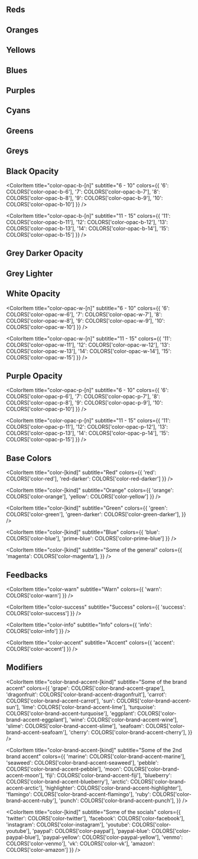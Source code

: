 
<Meta title="Foundation/Colors" />

<h2>Reds</h2>

<ColorPalette>
  <ColorItem
    title="color-red-[n]"
    subtitle="1 - 12"
    colors={{ 
      '1': COLORS['color-red-1'], 
      '2': COLORS['color-red-2'], 
      '3': COLORS['color-red-3'], 
      '5': COLORS['color-red-5'],
      '6': COLORS['color-red-6'],
      '7': COLORS['color-red-7'],
      '8': COLORS['color-red-8'],
      '9': COLORS['color-red-9'],
      '10': COLORS['color-red-10'],
      '11': COLORS['color-red-11'],
      '12': COLORS['color-red-12']
    }}
  />
</ColorPalette>

<h2>Oranges</h2>

<ColorPalette>
  <ColorItem
    title="color-orange-[n]"
    subtitle="1 - 12"
    colors={{ 
      '1': COLORS['color-orange-1'], 
      '2': COLORS['color-orange-2'], 
      '3': COLORS['color-orange-3'], 
      '5': COLORS['color-orange-5'],
      '6': COLORS['color-orange-6'],
      '7': COLORS['color-orange-7'],
      '8': COLORS['color-orange-8'],
      '9': COLORS['color-orange-9'],
      '10': COLORS['color-orange-10'],
      '11': COLORS['color-orange-11'],
      '12': COLORS['color-orange-12']
    }}
  />
</ColorPalette>

<h2>Yellows</h2>

<ColorPalette>
  <ColorItem
    title="color-yellow-[n]"
    subtitle="1 - 12"
    colors={{ 
      '1': COLORS['color-yellow-1'], 
      '2': COLORS['color-yellow-2'], 
      '3': COLORS['color-yellow-3'], 
      '5': COLORS['color-yellow-5'],
      '6': COLORS['color-yellow-6'],
      '7': COLORS['color-yellow-7'],
      '8': COLORS['color-yellow-8'],
      '9': COLORS['color-yellow-9'],
      '10': COLORS['color-yellow-10'],
      '11': COLORS['color-yellow-11'],
      '12': COLORS['color-yellow-12']
    }}
  />
</ColorPalette>

<h2>Blues</h2>

<ColorPalette>
  <ColorItem
    title="color-blue-[n]"
    subtitle="1 - 12"
    colors={{ 
      '1': COLORS['color-blue-1'], 
      '2': COLORS['color-blue-2'], 
      '3': COLORS['color-blue-3'], 
      '5': COLORS['color-blue-5'],
      '6': COLORS['color-blue-6'],
      '7': COLORS['color-blue-7'],
      '8': COLORS['color-blue-8'],
      '9': COLORS['color-blue-9'],
      '10': COLORS['color-blue-10'],
      '11': COLORS['color-blue-11'],
      '12': COLORS['color-blue-12']
    }}
  />
</ColorPalette>

<h2>Purples</h2>

<ColorPalette>
  <ColorItem
    title="color-purple-[n]"
    subtitle="1 - 12"
    colors={{ 
      '1': COLORS['color-purple-1'], 
      '2': COLORS['color-purple-2'], 
      '3': COLORS['color-purple-3'], 
      '5': COLORS['color-purple-5'],
      '6': COLORS['color-purple-6'],
      '7': COLORS['color-purple-7'],
      '8': COLORS['color-purple-8'],
      '9': COLORS['color-purple-9'],
      '10': COLORS['color-purple-10'],
      '11': COLORS['color-purple-11'],
      '12': COLORS['color-purple-12']
    }}
  />
</ColorPalette>

<h2>Cyans</h2>

<ColorPalette>
  <ColorItem
    title="color-cyan-[n]"
    subtitle="1 - 12"
    colors={{ 
      '1': COLORS['color-cyan-1'], 
      '2': COLORS['color-cyan-2'], 
      '3': COLORS['color-cyan-3'], 
      '5': COLORS['color-cyan-5'],
      '6': COLORS['color-cyan-6'],
      '7': COLORS['color-cyan-7'],
      '8': COLORS['color-cyan-8'],
      '9': COLORS['color-cyan-9'],
      '10': COLORS['color-cyan-10'],
      '11': COLORS['color-cyan-11'],
      '12': COLORS['color-cyan-12']
    }}
  />
</ColorPalette>

<h2>Greens</h2>

<ColorPalette>
  <ColorItem
    title="color-green-[n]"
    subtitle="1 - 12"
    colors={{ 
      '1': COLORS['color-green-1'], 
      '2': COLORS['color-green-2'], 
      '3': COLORS['color-green-3'], 
      '5': COLORS['color-green-5'],
      '6': COLORS['color-green-6'],
      '7': COLORS['color-green-7'],
      '8': COLORS['color-green-8'],
      '9': COLORS['color-green-9'],
      '10': COLORS['color-green-10'],
      '11': COLORS['color-green-11'],
      '12': COLORS['color-green-12']
    }}
  />
</ColorPalette>

<h2>Greys</h2>

<ColorPalette>
  <ColorItem
    title="color-grey-[n]"
    subtitle="1 - 12"
    colors={{ 
      '1': COLORS['color-grey-1'], 
      '2': COLORS['color-grey-2'], 
      '3': COLORS['color-grey-3'], 
      '5': COLORS['color-grey-5'],
      '6': COLORS['color-grey-6'],
      '7': COLORS['color-grey-7'],
      '8': COLORS['color-grey-8'],
      '9': COLORS['color-grey-9'],
      '10': COLORS['color-grey-10'],
      '11': COLORS['color-grey-11'],
      '12': COLORS['color-grey-12']
    }}
  />
</ColorPalette>

<h2>Black Opacity</h2>

<ColorPalette>
  <ColorItem
    title="color-opac-b-[n]"
    subtitle="1 - 5"
    colors={{ 
      '1': COLORS['color-opac-b-1'], 
      '2': COLORS['color-opac-b-2'],
      '3': COLORS['color-opac-b-3'],
      '4': COLORS['color-opac-b-4'],
      '5': COLORS['color-opac-b-5']
    }}
  />

  <ColorItem
    title="color-opac-b-[n]"
    subtitle="6 - 10"
    colors={{ 
      '6': COLORS['color-opac-b-6'], 
      '7': COLORS['color-opac-b-7'],
      '8': COLORS['color-opac-b-8'],
      '9': COLORS['color-opac-b-9'],
      '10': COLORS['color-opac-b-10']
    }}
  />

  <ColorItem
    title="color-opac-b-[n]"
    subtitle="11 - 15"
    colors={{ 
      '11': COLORS['color-opac-b-11'], 
      '12': COLORS['color-opac-b-12'],
      '13': COLORS['color-opac-b-13'],
      '14': COLORS['color-opac-b-14'],
      '15': COLORS['color-opac-b-15']
    }}
  />
</ColorPalette>

<h2>Grey Darker Opacity</h2>

<ColorPalette>
  <ColorItem
    title="color-opac-gd-[n]"
    subtitle="1 - 5"
    colors={{ 
      '1': COLORS['color-opac-gd-1'], 
      '2': COLORS['color-opac-gd-2'],
      '3': COLORS['color-opac-gd-3'],
      '4': COLORS['color-opac-gd-4'],
      '5': COLORS['color-opac-gd-5']
    }}
  />
</ColorPalette>

<h2>Grey Lighter</h2>

<ColorPalette>
  <ColorItem
    title="color-opac-gl-[n]"
    subtitle="1 - 5"
    colors={{ 
      '1': COLORS['color-opac-gl-1'], 
      '2': COLORS['color-opac-gl-2'],
      '3': COLORS['color-opac-gl-3'],
      '4': COLORS['color-opac-gl-4'],
      '5': COLORS['color-opac-gl-5']
    }}
  />
</ColorPalette>

<h2>White Opacity</h2>

<ColorPalette>
  <ColorItem
    title="color-opac-w-[n]"
    subtitle="1 - 5"
    colors={{ 
      '1': COLORS['color-opac-w-1'], 
      '2': COLORS['color-opac-w-2'],
      '3': COLORS['color-opac-w-3'],
      '4': COLORS['color-opac-w-4'],
      '5': COLORS['color-opac-w-5']
    }}
  />

  <ColorItem
    title="color-opac-w-[n]"
    subtitle="6 - 10"
    colors={{ 
      '6': COLORS['color-opac-w-6'], 
      '7': COLORS['color-opac-w-7'],
      '8': COLORS['color-opac-w-8'],
      '9': COLORS['color-opac-w-9'],
      '10': COLORS['color-opac-w-10']
    }}
  />

  <ColorItem
    title="color-opac-w-[n]"
    subtitle="11 - 15"
    colors={{ 
      '11': COLORS['color-opac-w-11'],
      '12': COLORS['color-opac-w-12'],
      '13': COLORS['color-opac-w-13'],
      '14': COLORS['color-opac-w-14'],
      '15': COLORS['color-opac-w-15']
    }}
  />
</ColorPalette>

<h2>Purple Opacity</h2>

<ColorPalette>
  <ColorItem
    title="color-opac-p-[n]"
    subtitle="1 - 5"
    colors={{ 
      '1': COLORS['color-opac-p-1'], 
      '2': COLORS['color-opac-p-2'],
      '3': COLORS['color-opac-p-3'],
      '4': COLORS['color-opac-p-4'],
      '5': COLORS['color-opac-p-5']
    }}
  />

  <ColorItem
    title="color-opac-p-[n]"
    subtitle="6 - 10"
    colors={{ 
      '6': COLORS['color-opac-p-6'], 
      '7': COLORS['color-opac-p-7'],
      '8': COLORS['color-opac-p-8'],
      '9': COLORS['color-opac-p-9'],
      '10': COLORS['color-opac-p-10']
    }}
  />

  <ColorItem
    title="color-opac-p-[n]"
    subtitle="11 - 15"
    colors={{ 
      '11': COLORS['color-opac-p-11'],
      '12': COLORS['color-opac-p-12'],
      '13': COLORS['color-opac-p-13'],
      '14': COLORS['color-opac-p-14'],
      '15': COLORS['color-opac-p-15']
    }}
  />
</ColorPalette>

<h2>Base Colors</h2>

<ColorPalette>
  <ColorItem
    title="color-[kind]"
    subtitle="white"
    colors={{ 
      'white': COLORS['color-white'], 
      'black': COLORS['color-black']
    }}
  />

  <ColorItem
    title="color-[kind]"
    subtitle="Red"
    colors={{ 
      'red': COLORS['color-red'], 
      'red-darker': COLORS['color-red-darker']
    }}
  />

  <ColorItem
    title="color-[kind]"
    subtitle="Orange"
    colors={{ 
      'orange': COLORS['color-orange'], 
      'yellow': COLORS['color-yellow']
    }}
  />

  <ColorItem
    title="color-[kind]"
    subtitle="Green"
    colors={{ 
      'green': COLORS['color-green'], 
      'green-darker': COLORS['color-green-darker'], 
    }}
  />

  <ColorItem
    title="color-[kind]"
    subtitle="Blue"
    colors={{ 
      'blue': COLORS['color-blue'], 
      'prime-blue': COLORS['color-prime-blue']
    }}
  />

  <ColorItem
    title="color-[kind]"
    subtitle="Some of the general"
    colors={{ 
      'magenta': COLORS['color-magenta'], 
    }}
  />
</ColorPalette>

<h2>Feedbacks</h2>

<ColorPalette>
  <ColorItem
    title="color-error"
    subtitle="Error"
    colors={{ 
      'error': COLORS['color-error']
    }}
  />

  <ColorItem
    title="color-warn"
    subtitle="Warn"
    colors={{ 
      'warn': COLORS['color-warn']
    }}
  />

  <ColorItem
    title="color-success"
    subtitle="Success"
    colors={{ 
      'success': COLORS['color-success']
    }}
  />

  <ColorItem
    title="color-info"
    subtitle="Info"
    colors={{ 
      'info': COLORS['color-info']
    }}
  />

  <ColorItem
    title="color-accent"
    subtitle="Accent"
    colors={{ 
      'accent': COLORS['color-accent']
    }}
  />
</ColorPalette>

<h2>Modifiers</h2>

<ColorPalette>
  <ColorItem
    title="color-brand-muted-[kind]"
    subtitle="Some of the brand muted"
    colors={{ 
      'ice': COLORS['color-brand-muted-ice'], 
      'cupcake': COLORS['color-brand-muted-cupcake'], 
      'mint': COLORS['color-brand-muted-mint'], 
      'sky': COLORS['color-brand-muted-sky'], 
      'blush': COLORS['color-brand-muted-blush'], 
      'canary': COLORS['color-brand-muted-canary'], 
      'smoke': COLORS['color-brand-muted-smoke'], 
      'lavender': COLORS['color-brand-muted-lavender'], 
      'emerald': COLORS['color-brand-muted-emerald'], 
      'coral': COLORS['color-brand-muted-coral'], 
      'ocean': COLORS['color-brand-muted-ocean'], 
    }}
  />

  <ColorItem
    title="color-brand-accent-[kind]"
    subtitle="Some of the brand accent"
    colors={{ 
      'grape': COLORS['color-brand-accent-grape'], 
      'dragonfruit': COLORS['color-brand-accent-dragonfruit'], 
      'carrot': COLORS['color-brand-accent-carrot'], 
      'sun': COLORS['color-brand-accent-sun'], 
      'lime': COLORS['color-brand-accent-lime'], 
      'turquoise': COLORS['color-brand-accent-turquoise'], 
      'eggplant': COLORS['color-brand-accent-eggplant'], 
      'wine': COLORS['color-brand-accent-wine'], 
      'slime': COLORS['color-brand-accent-slime'], 
      'seafoam': COLORS['color-brand-accent-seafoam'], 
      'cherry': COLORS['color-brand-accent-cherry'], 
    }}
  />

  <ColorItem
    title="color-brand-accent-[kind]"
    subtitle="Some of the 2nd brand accent"
    colors={{ 
      'marine': COLORS['color-brand-accent-marine'], 
      'seaweed': COLORS['color-brand-accent-seaweed'], 
      'pebble': COLORS['color-brand-accent-pebble'], 
      'moon': COLORS['color-brand-accent-moon'], 
      'fiji': COLORS['color-brand-accent-fiji'], 
      'blueberry': COLORS['color-brand-accent-blueberry'], 
      'arctic': COLORS['color-brand-accent-arctic'], 
      'highlighter': COLORS['color-brand-accent-highlighter'], 
      'flamingo': COLORS['color-brand-accent-flamingo'], 
      'ruby': COLORS['color-brand-accent-ruby'], 
      'punch': COLORS['color-brand-accent-punch'], 
    }}
  />

  <ColorItem
    title="color-[kind]"
    subtitle="Some of the socials"
    colors={{ 
      'twitter': COLORS['color-twitter'], 
      'facebook': COLORS['color-facebook'], 
      'instagram': COLORS['color-instagram'],
      'youtube': COLORS['color-youtube'],
      'paypal': COLORS['color-paypal'],
      'paypal-blue': COLORS['color-paypal-blue'],
      'paypal-yellow': COLORS['color-paypal-yellow'],
      'venmo': COLORS['color-venmo'],
      'vk': COLORS['color-vk'],
      'amazon': COLORS['color-amazon']
    }}
  />
</ColorPalette>